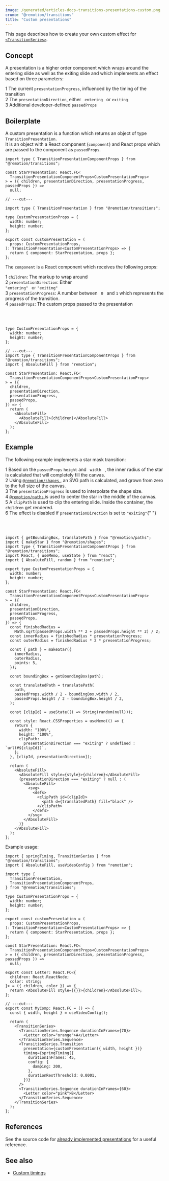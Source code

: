 ```yaml
---
image: /generated/articles-docs-transitions-presentations-custom.png
crumb: "@remotion/transitions"
title: "Custom presentations"
---
```


This page describes how to create your own custom effect for [`<TransitionSeries>`](/docs/transitions/transitionseries).

## Concept

A presentation is a higher order component which wraps around the entering slide as well as the exiting slide and which implements an effect based on three parameters:

<Step>1</Step> The current <code>presentationProgress</code>, influenced by the
timing of the transition
<br />
<Step>2</Step> The <code>presentationDirection</code>, either <code>
  entering
</code> or <code>exiting</code>
<br />
<Step>3</Step> Additional developer-defined <code>passedProps</code>

## Boilerplate

A custom presentation is a function which returns an object of type `TransitionPresentation`.  
It is an object with a React component (`component`) and React props which are passed to the component as `passedProps`.

```tsx twoslash title="custom-presentation.tsx"
import type { TransitionPresentationComponentProps } from "@remotion/transitions";

const StarPresentation: React.FC<
  TransitionPresentationComponentProps<CustomPresentationProps>
> = ({ children, presentationDirection, presentationProgress, passedProps }) =>
  null;

// ---cut---

import type { TransitionPresentation } from "@remotion/transitions";

type CustomPresentationProps = {
  width: number;
  height: number;
};

export const customPresentation = (
  props: CustomPresentationProps,
): TransitionPresentation<CustomPresentationProps> => {
  return { component: StarPresentation, props };
};
```

The `component` is a React component which receives the following props:

<Step>1</Step> <code>children</code>: The markup to wrap around
<br />
<Step>2</Step> <code>presentationDirection</code>: Either <code>
  "entering"
</code> or <code>"exiting"</code>
<br />
<Step>3</Step> <code>presentationProgress</code>: A number between <code>
  0
</code> and <code>1</code> which represents the progress of the transition.
<br />
<Step>4</Step> <code>passedProps</code>: The custom props passed to the presentation

<br />
<br />

```tsx twoslash title="StarPresentation.tsx"
type CustomPresentationProps = {
  width: number;
  height: number;
};

// ---cut---
import type { TransitionPresentationComponentProps } from "@remotion/transitions";
import { AbsoluteFill } from "remotion";

const StarPresentation: React.FC<
  TransitionPresentationComponentProps<CustomPresentationProps>
> = ({
  children,
  presentationDirection,
  presentationProgress,
  passedProps,
}) => {
  return (
    <AbsoluteFill>
      <AbsoluteFill>{children}</AbsoluteFill>
    </AbsoluteFill>
  );
};
```

## Example

<Demo type="custom-presentation" />

The following example implements a star mask transition:

<Step>1</Step> Based on the <code>passedProps</code> <code>height</code> and <code>
  width
</code>
, the inner radius of the star is calculated that will completely fill the canvas.
<br />
<Step>2</Step> Using <a href="/docs/shapes">
  <code>@remotion/shapes</code>
</a>, an SVG path is calculated, and grown from zero to the full size of the canvas. <br />
<Step>3</Step> The <code>presentationProgress</code> is used to interpolate the shape
size. <br /> <Step>4</Step> <a href="/docs/paths">
  <code>@remotion/paths</code>
</a> is used to center the star in the middle of the canvas.
<br />
<Step>5</Step> A <code>clipPath</code> is used to clip the entering slide.
Inside the container, the <code>children</code> get rendered.
<br />
<Step>6</Step> The effect is disabled if <code>presentationDirection</code> is set
to <code>"exiting"</code>{" "}

<br />
<br />

```tsx twoslash title="StarPresentation.tsx"
import { getBoundingBox, translatePath } from "@remotion/paths";
import { makeStar } from "@remotion/shapes";
import type { TransitionPresentationComponentProps } from "@remotion/transitions";
import React, { useMemo, useState } from "react";
import { AbsoluteFill, random } from "remotion";

export type CustomPresentationProps = {
  width: number;
  height: number;
};

const StarPresentation: React.FC<
  TransitionPresentationComponentProps<CustomPresentationProps>
> = ({
  children,
  presentationDirection,
  presentationProgress,
  passedProps,
}) => {
  const finishedRadius =
    Math.sqrt(passedProps.width ** 2 + passedProps.height ** 2) / 2;
  const innerRadius = finishedRadius * presentationProgress;
  const outerRadius = finishedRadius * 2 * presentationProgress;

  const { path } = makeStar({
    innerRadius,
    outerRadius,
    points: 5,
  });

  const boundingBox = getBoundingBox(path);

  const translatedPath = translatePath(
    path,
    passedProps.width / 2 - boundingBox.width / 2,
    passedProps.height / 2 - boundingBox.height / 2,
  );

  const [clipId] = useState(() => String(random(null)));

  const style: React.CSSProperties = useMemo(() => {
    return {
      width: "100%",
      height: "100%",
      clipPath:
        presentationDirection === "exiting" ? undefined : `url(#${clipId})`,
    };
  }, [clipId, presentationDirection]);

  return (
    <AbsoluteFill>
      <AbsoluteFill style={style}>{children}</AbsoluteFill>
      {presentationDirection === "exiting" ? null : (
        <AbsoluteFill>
          <svg>
            <defs>
              <clipPath id={clipId}>
                <path d={translatedPath} fill="black" />
              </clipPath>
            </defs>
          </svg>
        </AbsoluteFill>
      )}
    </AbsoluteFill>
  );
};
```

Example usage:

```tsx twoslash title="MyComp.tsx"
import { springTiming, TransitionSeries } from "@remotion/transitions";
import { AbsoluteFill, useVideoConfig } from "remotion";

import type {
  TransitionPresentation,
  TransitionPresentationComponentProps,
} from "@remotion/transitions";

type CustomPresentationProps = {
  width: number;
  height: number;
};

export const customPresentation = (
  props: CustomPresentationProps,
): TransitionPresentation<CustomPresentationProps> => {
  return { component: StarPresentation, props };
};

const StarPresentation: React.FC<
  TransitionPresentationComponentProps<CustomPresentationProps>
> = ({ children, presentationDirection, presentationProgress, passedProps }) =>
  null;

export const Letter: React.FC<{
  children: React.ReactNode;
  color: string;
}> = ({ children, color }) => {
  return <AbsoluteFill style={{}}>{children}</AbsoluteFill>;
};

// ---cut---
export const MyComp: React.FC = () => {
  const { width, height } = useVideoConfig();

  return (
    <TransitionSeries>
      <TransitionSeries.Sequence durationInFrames={70}>
        <Letter color="orange">A</Letter>
      </TransitionSeries.Sequence>
      <TransitionSeries.Transition
        presentation={customPresentation({ width, height })}
        timing={springTiming({
          durationInFrames: 45,
          config: {
            damping: 200,
          },
          durationRestThreshold: 0.0001,
        })}
      />
      <TransitionSeries.Sequence durationInFrames={60}>
        <Letter color="pink">B</Letter>
      </TransitionSeries.Sequence>
    </TransitionSeries>
  );
};
```

## References

See the source code for [already implemented presentations](https://github.com/remotion-dev/remotion/blob/main/packages/transitions/src/presentations) for a useful reference.

## See also

- [Custom timings](/docs/transitions/timings/custom)
